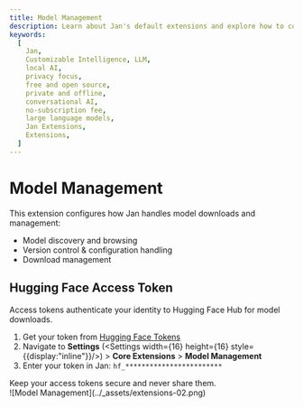 ```yaml
---
title: Model Management
description: Learn about Jan's default extensions and explore how to configure them.
keywords:
  [
    Jan,
    Customizable Intelligence, LLM,
    local AI,
    privacy focus,
    free and open source,
    private and offline,
    conversational AI,
    no-subscription fee,
    large language models,
    Jan Extensions,
    Extensions,
  ]
---
```



# Model Management 

This extension configures how Jan handles model downloads and management:
- Model discovery and browsing
- Version control & configuration handling
- Download management

## Hugging Face Access Token

Access tokens authenticate your identity to Hugging Face Hub for model downloads. 
1. Get your token from [Hugging Face Tokens](https://huggingface.co/docs/hub/en/security-tokens)
2. Navigate to **Settings** (<Settings width={16} height={16} style={{display:"inline"}}/>) > **Core Extensions** > **Model Management**
2. Enter your token in Jan: `hf_************************`

<Callout type="warning">
Keep your access tokens secure and never share them. 
</Callout>

<br/>
![Model Management](../_assets/extensions-02.png)
<br/>
